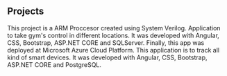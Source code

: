 ## Projects

<ProjectCard title="ARMv4 Processor" link="https://www.behance.net/gallery/58937147/Freiheit" bg="linear-gradient(to right, #D4145A 0%, #FBB03B 100%)">
This project is a ARM Proccesor created using System Verilog.
</ProjectCard>


<ProjectCard title="Gym TEC" link="https://www.behance.net/gallery/58937147/Freiheit" bg="linear-gradient(90deg, rgba(2,0,36,1) 0%, rgba(190,40,186,1) 25%, rgba(9,75,121,1) 80%)">
Application to take gym's control in different locations. It
was developed with Angular, CSS, Bootstrap, ASP.NET CORE and SQLServer. 
Finally, this app was deployed at Microsoft Azure Cloud Platform.
</ProjectCard>


<ProjectCard title="Smart Home TEC" link="https://www.behance.net/gallery/58937147/Freiheit" bg="linear-gradient(90deg, rgba(2,0,36,1) 0%, rgba(47,141,138,1) 25%, rgba(88,70,153,1) 57%, rgba(110,33,161,1) 74%, rgba(172,44,126,1) 98%)">
This application is to track all kind of smart devices. It was
developed with Angular, CSS, Bootstrap, ASP.NET CORE and PostgreSQL.
</ProjectCard>
